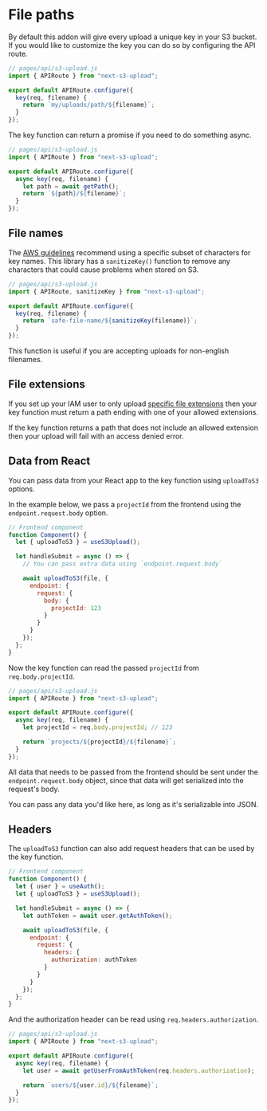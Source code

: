 # File paths

By default this addon will give every upload a unique key in your S3 bucket. If you would like to customize the key you can do so by configuring the API route.

```js
// pages/api/s3-upload.js
import { APIRoute } from "next-s3-upload";

export default APIRoute.configure({
  key(req, filename) {
    return `my/uploads/path/${filename}`;
  }
});
```

The key function can return a promise if you need to do something async.

```js
// pages/api/s3-upload.js
import { APIRoute } from "next-s3-upload";

export default APIRoute.configure({
  async key(req, filename) {
    let path = await getPath();
    return `${path}/${filename}`;
  }
});
```

## File names

The [AWS guidelines](https://docs.aws.amazon.com/AmazonS3/latest/userguide/object-keys.html) recommend using a specific subset of characters for key names. This library has a `sanitizeKey()` function to remove any characters that could cause problems when stored on S3.

```js
// pages/api/s3-upload.js
import { APIRoute, sanitizeKey } from "next-s3-upload";

export default APIRoute.configure({
  key(req, filename) {
    return `safe-file-name/${sanitizeKey(filename)}`;
  }
});
```

This function is useful if you are accepting uploads for non-english filenames.

## File extensions

If you set up your IAM user to only upload [specific file extensions](https://next-s3-upload.codingvalue.com/setup#iam-user) then your key function must return a path ending with one of your allowed extensions.

If the key function returns a path that does not include an allowed extension then your upload will fail with an access denied error.

## Data from React

You can pass data from your React app to the key function using `uploadToS3` options.

In the example below, we pass a `projectId` from the frontend using the `endpoint.request.body` option.

```js
// Frontend component
function Component() {
  let { uploadToS3 } = useS3Upload();

  let handleSubmit = async () => {
    // You can pass extra data using `endpoint.request.body`

    await uploadToS3(file, {
      endpoint: {
        request: {
          body: {
            projectId: 123
          }
        }
      }
    });
  };
}
```

Now the key function can read the passed `projectId` from `req.body.projectId`.

```js
// pages/api/s3-upload.js
import { APIRoute } from "next-s3-upload";

export default APIRoute.configure({
  async key(req, filename) {
    let projectId = req.body.projectId; // 123

    return `projects/${projectId}/${filename}`;
  }
});
```

All data that needs to be passed from the frontend should be sent under the `endpoint.request.body` object, since that data will get serialized into the request's body.

You can pass any data you'd like here, as long as it's serializable into JSON.

## Headers

The `uploadToS3` function can also add request headers that can be used by the key function.

```js
// Frontend component
function Component() {
  let { user } = useAuth();
  let { uploadToS3 } = useS3Upload();

  let handleSubmit = async () => {
    let authToken = await user.getAuthToken();

    await uploadToS3(file, {
      endpoint: {
        request: {
          headers: {
            authorization: authToken
          }
        }
      }
    });
  };
}
```

And the authorization header can be read using `req.headers.authorization`.

```js
// pages/api/s3-upload.js
import { APIRoute } from "next-s3-upload";

export default APIRoute.configure({
  async key(req, filename) {
    let user = await getUserFromAuthToken(req.headers.authorization);

    return `users/${user.id}/${filename}`;
  }
});
```
